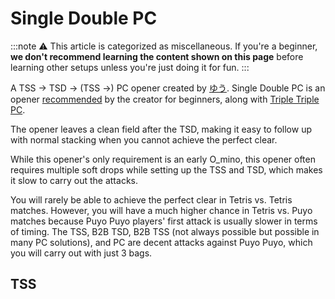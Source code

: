 
# Single Double PC
:::note
⚠️ This article is categorized as miscellaneous. If you're a beginner, **we don't recommend learning the content shown on this page** before learning other setups unless you're just doing it for fun.
:::

<YtEmbed videoId="q_zU-YO0Ivg"></YtEmbed>

A TSS → TSD → (TSS →) PC opener created by [ゆう](https://www.youtube.com/channel/UCsltaGhBbx73YzPRp0llgOw). Single Double PC is an opener [recommended](https://tetrisopener.wicurio.com/index.php?%E3%83%86%E3%83%88%E3%83%AA%E3%82%B9%E5%88%9D%E5%BF%83%E8%80%85%E5%90%91%E3%81%91%E3%83%86%E3%83%B3%E3%83%97%E3%83%AC) by the creator for beginners, along with [Triple Triple PC](https://four.lol/openers/tt-pc).

The opener leaves a clean field after the TSD, making it easy to follow up with normal stacking when you cannot achieve the perfect clear.

While this opener's only requirement is an early O_mino, this opener often requires multiple soft drops while setting up the TSS and TSD, which makes it slow to carry out the attacks.

You will rarely be able to achieve the perfect clear in Tetris vs. Tetris matches. However, you will have a much higher chance in Tetris vs. Puyo matches because Puyo Puyo players' first attack is usually slower in terms of timing. The TSS, B2B TSD, B2B TSS (not always possible but possible in many PC solutions), and PC are decent attacks against Puyo Puyo, which you will carry out with just 3 bags.

## TSS


[//]: # (fumen&#40;v115@0gAtHeBtGewhAtFehlwhRpAeR4i0glwhRpR4Ceg0gl?whJeAgH&#41; fumen&#40;v115@0gAtHeBtGewhAtywCehlwhRpwwR4i0glwhRpR4Ceg0?glwhJeAgH&#41; fumen&#40;v115@+gA8HeB8GeE8CeG8CeC8JeAgH&#41;)

<div>
    <Fumen fumen="v115@0gAtHeBtGewhAtFehlwhRpAeR4i0glwhRpR4Ceg0gl?whJeAgH"></Fumen> <Fumen fumen="v115@0gAtHeBtGewhAtywCehlwhRpwwR4i0glwhRpR4Ceg0?glwhJeAgH"></Fumen> <Fumen fumen="v115@+gA8HeB8GeE8CeG8CeC8JeAgH"></Fumen>
</div>